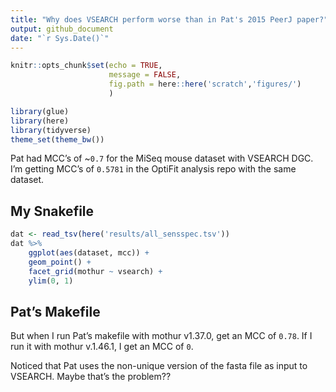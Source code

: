 ```yaml
---
title: "Why does VSEARCH perform worse than in Pat's 2015 PeerJ paper?"
output: github_document
date: "`r Sys.Date()`"
---
```


```r
knitr::opts_chunk$set(echo = TRUE,
                      message = FALSE,
                      fig.path = here::here('scratch','figures/')
                      )
```

```r
library(glue)
library(here)
library(tidyverse)
theme_set(theme_bw())
```

Pat had MCC's of ~`0.7` for the MiSeq mouse dataset with VSEARCH DGC.
I'm getting MCC's of `0.5781` in the OptiFit analysis repo with the same dataset.

## My Snakefile

```r
dat <- read_tsv(here('results/all_sensspec.tsv'))
dat %>% 
    ggplot(aes(dataset, mcc)) +
    geom_point() +
    facet_grid(mothur ~ vsearch) +
    ylim(0, 1)
```

## Pat's Makefile

But when I run Pat's makefile with mothur v1.37.0, get an MCC of `0.78`.
If I run it with mothur v.1.46.1, I get an MCC of `0`.

Noticed that Pat uses the non-unique version of the fasta file as input to
VSEARCH. Maybe that's the problem??
